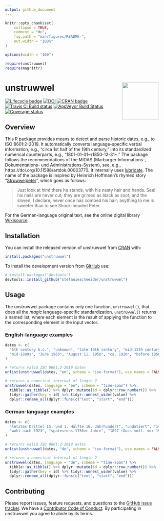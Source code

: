 ```yaml
---
output: github_document
---
```


<!-- README.md is generated from README.Rmd. Please edit that file -->

```r
knitr::opts_chunk$set(
	collapse = TRUE,
	comment = "#>",
	fig.path = "man/figures/README-",
	out.width = "100%"
)

options(width = "100")

require(unstruwwel)
require(magrittr)
```

# unstruwwel <img src="man/figures/logo.png" align="right" width="120" />

[![Lifecycle badge](https://img.shields.io/badge/lifecycle-maturing-blue.svg)](https://lifecycle.r-lib.org/articles/stages.html#maturing)
[![DOI](https://zenodo.org/badge/DOI/10.5281/zenodo.4451796.svg)](https://doi.org/10.5281/zenodo.4451796)
[![CRAN badge](http://www.r-pkg.org/badges/version/unstruwwel)](https://cran.r-project.org/package=unstruwwel)
[![Travis CI Build status](https://travis-ci.org/stefanieschneider/unstruwwel.svg?branch=master)](https://travis-ci.org/stefanieschneider/unstruwwel)
[![AppVeyor Build Status](https://ci.appveyor.com/api/projects/status/github/stefanieschneider/unstruwwel?branch=master&svg=true)](https://ci.appveyor.com/project/stefanieschneider/unstruwwel)
[![Coverage status](https://codecov.io/github/stefanieschneider/unstruwwel/coverage.svg?branch=master)](https://codecov.io/github/stefanieschneider/unstruwwel?branch=master)

## Overview

This R package provides means to detect and parse historic dates, e.g., to ISO 8601:2-2019. It automatically converts language-specific verbal information, e.g., “circa 1st half of the 19th century,” into its standardized numerical counterparts, e.g., “1801-01-01\~/1850-12-31\~.” The package follows the recommendations of the MIDAS (Marburger Informations-, Dokumentations- und Administrations-System), see, e.g., https://doi.org/10.11588/artdok.00003770. It internally uses [lubridate](https://github.com/tidyverse/lubridate). The name of the package is inspired by Heinrich Hoffmann’s rhymed story “[Struwwelpeter](http://www.gutenberg.org/files/12116/12116-h/12116-h.htm#Shock-headed_Peter)”, which goes as follows:

> Just look at him! there he stands,
with his nasty hair and hands.
See! his nails are never cut;
they are grimed as black as soot;
and the sloven, I declare,
never once has combed his hair;
anything to me is sweeter
than to see Shock-headed Peter.

For the German-language original text, see the online digital library [Wikisource](https://de.wikisource.org/wiki/Der_Struwwelpeter/Struwwelpeter).

## Installation

You can install the released version of unstruwwel from [CRAN](https://CRAN.R-project.org) with:

``` r
install.packages("unstruwwel")
```

To install the development version from [GitHub](https://github.com/stefanieschneider/unstruwwel) use:

``` r
# install.packages("devtools")
devtools::install_github("stefanieschneider/unstruwwel")
```

## Usage

The unstruwwel package contains only one function, `unstruwwel()`, that does all the *magic* language-specific standardization. `unstruwwel()` returns a named list, where each element is the result of applying the function to the corresponding element in the input vector.

### English-language examples
```r
dates <- c(
  "5th century b.c.", "unknown", "late 16th century", "mid-12th century",
  "mid-1880s", "June 1963", "August 11, 1958", "ca. 1920", "before 1856"
)

# returns valid ISO 8601:2-2019 dates
unlist(unstruwwel(dates, "en", scheme = "iso-format"), use.names = FALSE)

# returns a numerical interval of length 2 
unstruwwel(dates, language = "en", scheme = "time-span") %>%
  tibble::as_tibble() %>% dplyr::mutate(id = dplyr::row_number()) %>% 
  tidyr::gather(key = id) %>% tidyr::unnest_wider(value) %>% 
  dplyr::rename_all(dplyr::funs(c("text", "start", "end")))
```

### German-language examples
```r
dates <- c(
  "letztes Drittel 15. und 1. Hälfte 16. Jahrhundert", "undatiert", "1460?",
  "wohl nach 1923", "spätestens 1750er Jahre", "1897 (Guss vmtl. vor 1906)"
)

# returns valid ISO 8601:2-2019 dates
unlist(unstruwwel(dates, "de", scheme = "iso-format"), use.names = FALSE)

# returns a numerical interval of length 2 
unstruwwel(dates, language = "de", scheme = "time-span") %>%
  tibble::as_tibble() %>% dplyr::mutate(id = dplyr::row_number()) %>% 
  tidyr::gather(key = id) %>% tidyr::unnest_wider(value) %>% 
  dplyr::rename_all(dplyr::funs(c("text", "start", "end")))
```

## Contributing

Please report issues, feature requests, and questions to the [GitHub issue tracker](https://github.com/stefanieschneider/unstruwwel/issues). We have a [Contributor Code of Conduct](https://github.com/stefanieschneider/unstruwwel/blob/master/CODE_OF_CONDUCT.md). By participating in unstruwwel you agree to abide by its terms.
